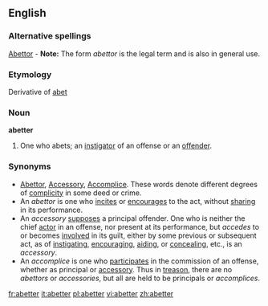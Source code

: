 ==English==

===Alternative spellings===
[[abettor|Abettor]] - '''Note:''' The form ''abettor'' is the legal term and is also in general use.

===Etymology===
Derivative of [[abet]]

===Noun===
'''abetter'''
# One who abets; an [[instigator]] of an offense or an [[offender]].

===Synonyms===
*[[abettor|Abettor]], [[Accessory]], [[Accomplice]]. These words denote different degrees of [[complicity]] in some deed or crime. 
*An ''abettor'' is one who [[incites]] or [[encourages]] to the act, without [[sharing]] in its performance. 
*An ''accessory'' [[supposes]] a principal offender. One who is neither the chief [[actor]] in an offense, nor present at its performance, but ''accedes'' to or becomes [[involved]] in its guilt, either by some previous or subsequent act, as of [[instigating]], [[encouraging]], [[aiding]], or [[concealing]], etc., is an ''accessory''. 
*An ''accomplice'' is one who [[participates]] in the commission of an offense, whether as principal or [[accessory]]. Thus in [[treason]], there are no ''abettors'' or ''accessories'', but all are held to be principals or ''accomplices''.

[[fr:abetter]]
[[it:abetter]]
[[pl:abetter]]
[[vi:abetter]]
[[zh:abetter]]
